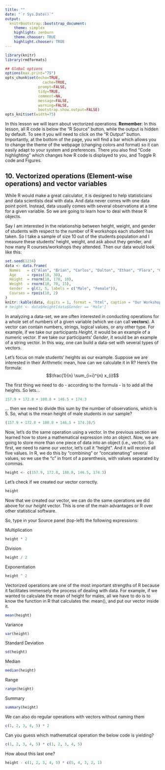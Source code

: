 ```yaml
---
title: ""
date: "`r Sys.Date()`"
output:
  knitrBootstrap::bootstrap_document:
    theme: simplex
    highlight: zenburn
    theme.chooser: TRUE
    highlight.chooser: TRUE
---
```


```r
library(knitr)
library(rmdformats)

## Global options
options(max.print="75")
opts_chunk$set(echo=TRUE,
	             cache=TRUE,
               prompt=FALSE,
               tidy=TRUE,
               comment=NA,
               message=FALSE,
               warning=FALSE,
               bootstrap.show.output=FALSE)
opts_knit$set(width=75)
```

In this lesson we will learn about vectorized operations. **Remember**: In this lesson, all R code is below the "R Source" button, while the output is hidden by default. To see it you will need to click on the "R Output" button. Importantly, at the bottom of the page, you will find a bar which allows you to change the theme of the webpage (changing colors and format) so it can easily adapt to your system and preferences. There you also find "Code highlighting" which changes how R code is displayed to you, and Toggle R code and Figures.

## 10. Vectorized operations (Element-wise operations) and vector variables

While R would make a great calculator, it is designed to help statisticians and data scientists deal with data. And data never comes with one data point point. Instead, data usually comes with several observations at a time for a given variable. So we are going to learn how to deal with these R objects.

Say I am interested in the relationship between height, weight, and gender of students with respect to the number of R workshops each student has taken. So I take a sample of size 10 out of the students population and I measure these students' height, weight, and ask about they gender, and how many R courses/workshops they attended. Then our data would look like this: 

```r
set.seed(1234)
data <- data.frame(
  Names   = c("Alan", "Brian", "Carlos", "Dalton", "Ethan", "Flora", "Gaia", "Helen", "Ingrid", "Jennifer"),
  Age     = rpois(10, 30),
  Height  = rnorm(10, 170, 10),
  Weight  = rnorm(10, 70, 15),
  Gender  = gl(2, 5, labels = c("Male", "Female")),
  Courses = rpois(10, 2)
)
knitr::kable(data, digits = 1, format = "html", caption = "Our Workshop Sample", align='c',padding = 2)
# height <- data$Height[data$Gender == 'Male']
```

In analyzing a data-set, we are often interested in conducting operations for a whole set of numbers of a given variable (which we can call **vectors**). A vector can contain numbers, strings, logical values, or any other type. For example, if we take our participants _Height_, it would be an example of a numeric vector. If we take our participants' _Gender_, it would be an example of a string vector. In this way, one can build a data-set with several types of vectors.

Let's focus on male students' heights as our example. Suppose we are interested in their Arithmetic mean, how can we calculate it in R? Here's the formula: $$\frac{1}{n} \sum_{i=i}^{n} x_{i}$$

The first thing we need to do - according to the formula - is to add all the heights. So lets... 

```r
157.9 + 172.8 + 180.8 + 146.5 + 174.3
```

... then we need to divide this sum by the number of observations, which is 5. So, what is the mean height of male students in our sample?

```r
(157.9 + 172.8 + 180.8 + 146.5 + 174.3)/5
```

Now, let's do the same operation using a vector. In the previous section we learned how to store a mathematical expression into an object. Now, we are going to store more than one piece of data into an object (i.e., vector). So first, we need to name our vector, let's call it "height". And it will receive all five values. In R, we do this by "combining" or "concatenating" several values, so we use the "c" in front of a parenthesis, with values separated by commas.

```r
height <- c(157.9, 172.8, 180.8, 146.5, 174.3)
```

Let's check if we created our vector correctly.

```r
height
```

Now that we created our vector, we can do the same operations we did above for our _height_ vector. This is one of the main advantages or R over other statistical software. 

So, type in your Source panel (top-left) the following expressions:

Multiplication

```r
height * 2
```

Division

```r
height / 2
```

Exponentiation

```r
height ^ 2
```

Vectorized operations are one of the most important strengths of R because it facilitates immensely the process of dealing with data. For example, if we wanted to calculate the mean of height for males, all we have to do is to know the function in R that calculates the: mean(), and put our vector inside it.

```r
mean(height)
```

Variance

```r
var(height)
```

Standard Deviation

```r
sd(height)
```

Median

```r
median(height)
```

Range

```r
range(height)
```

Summary

```r
summary(height)
```

We can also do regular operations with vectors without naming them

```r
c(1, 2, 3, 4, 5) * 2
```

Can you guess which mathematical operation the below code is yielding?

```r
c(1, 2, 3, 4, 5) * c(1, 2, 3, 4, 5)
```

How about this last one?

```r
height - c(1, 2, 3, 4, 5) * c(5, 4, 3, 2, 1)
```
